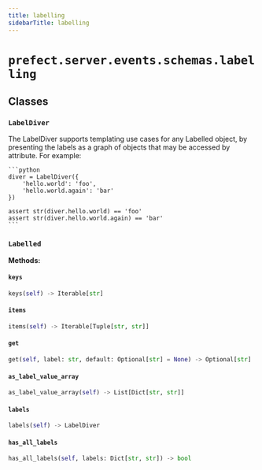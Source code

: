 ```yaml
---
title: labelling
sidebarTitle: labelling
---
```


# `prefect.server.events.schemas.labelling`

## Classes

### `LabelDiver` <sup><a href="https://github.com/PrefectHQ/prefect/blob/main/src/prefect/server/events/schemas/labelling.py#L6" target="_blank"><Icon icon="github" size="14" /></a></sup>


The LabelDiver supports templating use cases for any Labelled object, by
presenting the labels as a graph of objects that may be accessed by attribute.  For
example:

    ```python
    diver = LabelDiver({
        'hello.world': 'foo',
        'hello.world.again': 'bar'
    })

    assert str(diver.hello.world) == 'foo'
    assert str(diver.hello.world.again) == 'bar'
    ```


### `Labelled` <sup><a href="https://github.com/PrefectHQ/prefect/blob/main/src/prefect/server/events/schemas/labelling.py#L76" target="_blank"><Icon icon="github" size="14" /></a></sup>

**Methods:**

#### `keys` <sup><a href="https://github.com/PrefectHQ/prefect/blob/main/src/prefect/server/events/schemas/labelling.py#L77" target="_blank"><Icon icon="github" size="14" /></a></sup>

```python
keys(self) -> Iterable[str]
```

#### `items` <sup><a href="https://github.com/PrefectHQ/prefect/blob/main/src/prefect/server/events/schemas/labelling.py#L80" target="_blank"><Icon icon="github" size="14" /></a></sup>

```python
items(self) -> Iterable[Tuple[str, str]]
```

#### `get` <sup><a href="https://github.com/PrefectHQ/prefect/blob/main/src/prefect/server/events/schemas/labelling.py#L93" target="_blank"><Icon icon="github" size="14" /></a></sup>

```python
get(self, label: str, default: Optional[str] = None) -> Optional[str]
```

#### `as_label_value_array` <sup><a href="https://github.com/PrefectHQ/prefect/blob/main/src/prefect/server/events/schemas/labelling.py#L96" target="_blank"><Icon icon="github" size="14" /></a></sup>

```python
as_label_value_array(self) -> List[Dict[str, str]]
```

#### `labels` <sup><a href="https://github.com/PrefectHQ/prefect/blob/main/src/prefect/server/events/schemas/labelling.py#L100" target="_blank"><Icon icon="github" size="14" /></a></sup>

```python
labels(self) -> LabelDiver
```

#### `has_all_labels` <sup><a href="https://github.com/PrefectHQ/prefect/blob/main/src/prefect/server/events/schemas/labelling.py#L103" target="_blank"><Icon icon="github" size="14" /></a></sup>

```python
has_all_labels(self, labels: Dict[str, str]) -> bool
```
